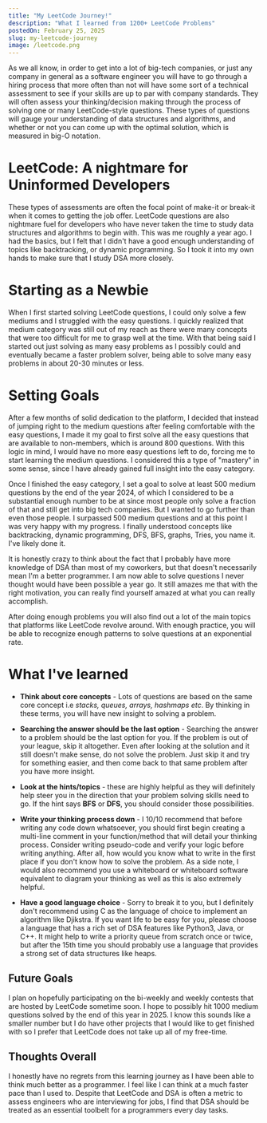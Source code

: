 ```yaml
---
title: "My LeetCode Journey!"
description: "What I learned from 1200+ LeetCode Problems"
postedOn: February 25, 2025
slug: my-leetcode-journey
image: /leetcode.png
---
```



As we all know, in order to get into a lot of big-tech companies, or just any company in general as a software engineer
you will have to go through a hiring process that more often than not will have some sort of a technical
assessment to see if your skills are up to par with company standards. They will often assess your thinking/decision
making through the process of solving one or many LeetCode-style questions. These types of questions will gauge 
your understanding of data structures and algorithms, and whether or not you can come up with the optimal solution,
which is measured in big-O notation.

# LeetCode: A nightmare for Uninformed Developers

These types of assessments are often the focal point of make-it or break-it when it comes to getting the job offer.
LeetCode questions are also nightmare fuel for developers who have never taken the time to study data structures and algorithms
to begin with. This was me roughly a year ago. I had the basics, but I felt that I didn't have a good enough understanding of 
topics like backtracking, or dynamic programming. So I took it into my own hands to make sure that I study DSA more closely.

# Starting as a Newbie

When I first started solving LeetCode questions, I could only solve a few mediums and I struggled with the easy questions.
I quickly realized that medium category was still out of my reach as there were many concepts that were too difficult for me
to grasp well at the time. With that being said I started out just solving as many easy problems as I possibly could and eventually 
became a faster problem solver, being able to solve many easy problems in about 20-30 minutes or less.

# Setting Goals 

After a few months of solid dedication to the platform, I decided that instead of jumping right to the medium questions after feeling comfortable
with the easy questions, I made it my goal to first solve all the easy questions that are available to non-members, which is around 800 questions.
With this logic in mind, I would have no more easy questions left to do, forcing me to start learning the medium questions. I considered this a type of 
"mastery" in some sense, since I have already gained full insight into the easy category.

Once I finished the easy category, I set a goal to solve at least 500 medium questions by the end of the year 2024, of which I considered to be a substantial
enough number to be at since most people only solve a fraction of that and still get into big tech companies. But I wanted to go further than even those people.
I surpassed 500 medium questions and at this point I was very happy with my progress. I finally understood concepts like backtracking, dynamic programming,
DFS, BFS, graphs, Tries, you name it. I've likely done it. 

It is honestly crazy to think about the fact that I probably have more knowledge of DSA than most of my 
coworkers, but that doesn't necessarily mean I'm a better programmer. I am now able to solve questions I never thought would have been possible a year go.
It still amazes me that with the right motivation, you can really find yourself amazed at what you can really accomplish.

After doing enough problems you will also find out a lot of the main topics that platforms like LeetCode revolve around. With enough practice,
you will be able to recognize enough patterns to solve questions at an exponential rate.

# What I've learned

- **Think about core concepts** - Lots of questions are based on the same core concept i.e *stacks, queues, arrays, hashmaps etc*. By thinking in these
terms, you will have new insight to solving a problem.

- **Searching the answer should be the last option** - Searching the answer to a problem should be the last option for you. If the problem is out of your league,
skip it altogether. Even after looking at the solution and it still doesn't make sense, do not solve the problem.
Just skip it and try for something easier, and then come back to that same problem after you have more insight.

- **Look at the hints/topics** - these are highly helpful as they will definitely help steer you in the direction that your problem solving skills need to go.
If the hint says **BFS** or **DFS**, you should consider those possibilities.

- **Write your thinking process down** - I 10/10 recommend that before writing any code down whatsoever, you should first begin creating a 
multi-line comment in your function/method that will detail your thinking process. Consider writing pseudo-code and verify your logic before
writing anything. After all, how would you know what to write in the first place if you don't know how to solve the problem. As a side note, I 
would also recommend you use a whiteboard or whiteboard software equivalent to diagram your thinking as well as this is also extremely helpful.

- **Have a good language choice** - Sorry to break it to you, but I definitely don't recommend using C as the language of choice to 
implement an algorithm like Djikstra. If you want life to be easy for you, please choose a language that has a rich set of DSA features like 
Python3, Java, or C++. It might help to write a priority queue from scratch once or twice, but after the 15th time you should probably use a language
that provides a strong set of data structures like heaps.

## Future Goals

I plan on hopefully participating on the bi-weekly and weekly contests that are hosted by LeetCode sometime soon. I hope to possibly hit 1000 medium
questions solved by the end of this year in 2025. I know this sounds like a smaller number but I do have other projects that I would like to get finished 
with so I prefer that LeetCode does not take up all of my free-time.

## Thoughts Overall

I honestly have no regrets from this learning journey as I have been able to think much better as a programmer. I feel like I can think at a much 
faster pace than I used to. Despite that LeetCode and DSA is often a metric to assess engineers who are interviewing for jobs, I find that DSA should be 
treated as an essential toolbelt for a programmers every day tasks.